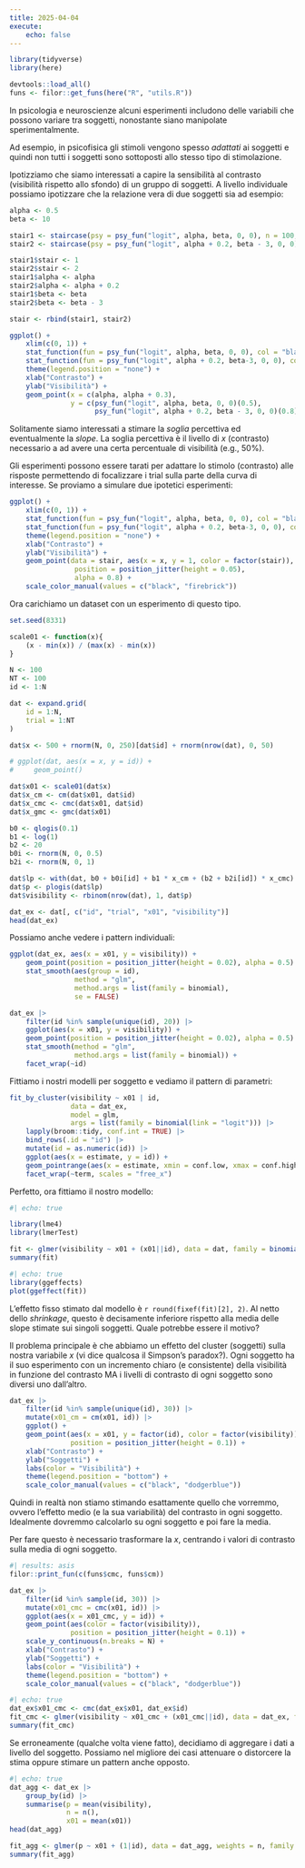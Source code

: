 ```yaml
---
title: 2025-04-04
execute:
    echo: false
---
```


```r
library(tidyverse)
library(here)

devtools::load_all()
funs <- filor::get_funs(here("R", "utils.R"))
```

In psicologia e neuroscienze alcuni esperimenti includono delle variabili che possono variare tra soggetti, nonostante siano manipolate sperimentalmente.

Ad esempio, in psicofisica gli stimoli vengono spesso *adattati* ai soggetti e quindi non tutti i soggetti sono sottoposti allo stesso tipo di stimolazione.

Ipotizziamo che siamo interessati a capire la sensibilità al contrasto (visibilità rispetto allo sfondo) di un gruppo di soggetti. A livello individuale possiamo ipotizzare che la relazione vera di due soggetti sia ad esempio:

```r
alpha <- 0.5
beta <- 10

stair1 <- staircase(psy = psy_fun("logit", alpha, beta, 0, 0), n = 100, start = 0.5, step = 0.1)
stair2 <- staircase(psy = psy_fun("logit", alpha + 0.2, beta - 3, 0, 0), n = 100, start = 0.5, step = 0.1)

stair1$stair <- 1
stair2$stair <- 2
stair1$alpha <- alpha
stair2$alpha <- alpha + 0.2
stair1$beta <- beta
stair2$beta <- beta - 3

stair <- rbind(stair1, stair2)

ggplot() +
    xlim(c(0, 1)) +
    stat_function(fun = psy_fun("logit", alpha, beta, 0, 0), col = "black", lwd = 1) +
    stat_function(fun = psy_fun("logit", alpha + 0.2, beta-3, 0, 0), col = "firebrick", lwd = 1) +
    theme(legend.position = "none") +
    xlab("Contrasto") +
    ylab("Visibilità") +
    geom_point(x = c(alpha, alpha + 0.3),
               y = c(psy_fun("logit", alpha, beta, 0, 0)(0.5),
                     psy_fun("logit", alpha + 0.2, beta - 3, 0, 0)(0.8)))
```

Solitamente siamo interessati a stimare la *soglia* percettiva ed eventualmente la *slope*. La soglia percettiva è il livello di $x$ (contrasto) necessario a ad avere una certa percentuale di visibilità (e.g., 50%).

Gli esperimenti possono essere tarati per adattare lo stimolo (contrasto) alle risposte permettendo di focalizzare i trial sulla parte della curva di interesse. Se proviamo a simulare due ipotetici esperimenti:

```r
ggplot() +
    xlim(c(0, 1)) +
    stat_function(fun = psy_fun("logit", alpha, beta, 0, 0), col = "black", lwd = 1) +
    stat_function(fun = psy_fun("logit", alpha + 0.2, beta-3, 0, 0), col = "firebrick", lwd = 1) +
    theme(legend.position = "none") +
    xlab("Contrasto") +
    ylab("Visibilità") +
    geom_point(data = stair, aes(x = x, y = 1, color = factor(stair)),
                position = position_jitter(height = 0.05),
                alpha = 0.8) +
    scale_color_manual(values = c("black", "firebrick"))
```

Ora carichiamo un dataset con un esperimento di questo tipo.

```r
set.seed(8331)

scale01 <- function(x){
    (x - min(x)) / (max(x) - min(x))
}

N <- 100
NT <- 100
id <- 1:N

dat <- expand.grid(
    id = 1:N,
    trial = 1:NT
)

dat$x <- 500 + rnorm(N, 0, 250)[dat$id] + rnorm(nrow(dat), 0, 50)

# ggplot(dat, aes(x = x, y = id)) +
#     geom_point()

dat$x01 <- scale01(dat$x)
dat$x_cm <- cm(dat$x01, dat$id)
dat$x_cmc <- cmc(dat$x01, dat$id)
dat$x_gmc <- gmc(dat$x01)

b0 <- qlogis(0.1)
b1 <- log(1)
b2 <- 20
b0i <- rnorm(N, 0, 0.5)
b2i <- rnorm(N, 0, 1)

dat$lp <- with(dat, b0 + b0i[id] + b1 * x_cm + (b2 + b2i[id]) * x_cmc)
dat$p <- plogis(dat$lp)
dat$visibility <- rbinom(nrow(dat), 1, dat$p)

dat_ex <- dat[, c("id", "trial", "x01", "visibility")]
head(dat_ex)
```

Possiamo anche vedere i pattern individuali:

```r
ggplot(dat_ex, aes(x = x01, y = visibility)) +
    geom_point(position = position_jitter(height = 0.02), alpha = 0.5) +
    stat_smooth(aes(group = id),
                method = "glm",
                method.args = list(family = binomial),
                se = FALSE)
```
```r
dat_ex |> 
    filter(id %in% sample(unique(id), 20)) |> 
    ggplot(aes(x = x01, y = visibility)) +
    geom_point(position = position_jitter(height = 0.02), alpha = 0.5) +
    stat_smooth(method = "glm",
                method.args = list(family = binomial)) +
    facet_wrap(~id)
```

Fittiamo i nostri modelli per soggetto e vediamo il pattern di parametri:

```r
fit_by_cluster(visibility ~ x01 | id,
               data = dat_ex,
               model = glm,
               args = list(family = binomial(link = "logit"))) |> 
    lapply(broom::tidy, conf.int = TRUE) |> 
    bind_rows(.id = "id") |> 
    mutate(id = as.numeric(id)) |> 
    ggplot(aes(x = estimate, y = id)) +
    geom_pointrange(aes(x = estimate, xmin = conf.low, xmax = conf.high)) +
    facet_wrap(~term, scales = "free_x")
```

Perfetto, ora fittiamo il nostro modello:

```r
#| echo: true

library(lme4)
library(lmerTest)

fit <- glmer(visibility ~ x01 + (x01||id), data = dat, family = binomial(link = "logit"))
summary(fit)
```
```r
#| echo: true
library(ggeffects)
plot(ggeffect(fit))
```

L'effetto fisso stimato dal modello è `r round(fixef(fit)[2], 2)`. Al netto dello *shrinkage*, questo è decisamente inferiore rispetto alla media delle slope stimate sui singoli soggetti. Quale potrebbe essere il motivo?

Il problema principale è che abbiamo un effetto del cluster (soggetti) sulla nostra variabile $x$ (vi dice qualcosa il Simpson's paradox?). Ogni soggetto ha il suo esperimento con un incremento chiaro (e consistente) della visibilità in funzione del contrasto MA i livelli di contrasto di ogni soggetto sono diversi uno dall'altro.

```r
dat_ex |> 
    filter(id %in% sample(unique(id), 30)) |> 
    mutate(x01_cm = cm(x01, id)) |> 
    ggplot() +
    geom_point(aes(x = x01, y = factor(id), color = factor(visibility)),
               position = position_jitter(height = 0.1)) +
    xlab("Contrasto") +
    ylab("Soggetti") +
    labs(color = "Visibilità") +
    theme(legend.position = "bottom") +
    scale_color_manual(values = c("black", "dodgerblue"))
```

Quindi in realtà non stiamo stimando esattamente quello che vorremmo, ovvero l'effetto medio (e la sua variabilità) del contrasto in ogni soggetto. Idealmente dovremmo calcolarlo su ogni soggetto e poi fare la media.

Per fare questo è necessario trasformare la $x$, centrando i valori di contrasto sulla media di ogni soggetto.

```r
#| results: asis
filor::print_fun(c(funs$cmc, funs$cm))
```

```r
dat_ex |> 
    filter(id %in% sample(id, 30)) |> 
    mutate(x01_cmc = cmc(x01, id)) |> 
    ggplot(aes(x = x01_cmc, y = id)) +
    geom_point(aes(color = factor(visibility)),
               position = position_jitter(height = 0.1)) +
    scale_y_continuous(n.breaks = N) +
    xlab("Contrasto") +
    ylab("Soggetti") +
    labs(color = "Visibilità") +
    theme(legend.position = "bottom") +
    scale_color_manual(values = c("black", "dodgerblue"))
```

```r
#| echo: true
dat_ex$x01_cmc <- cmc(dat_ex$x01, dat_ex$id)
fit_cmc <- glmer(visibility ~ x01_cmc + (x01_cmc||id), data = dat_ex, family = binomial(link = "logit"))
summary(fit_cmc)
```
Se erroneamente (qualche volta viene fatto), decidiamo di aggregare i dati a livello del soggetto. Possiamo nel migliore dei casi attenuare o distorcere la stima oppure stimare un pattern anche opposto.

```r
#| echo: true
dat_agg <- dat_ex |> 
    group_by(id) |> 
    summarise(p = mean(visibility),
              n = n(),
              x01 = mean(x01))
head(dat_agg)

fit_agg <- glmer(p ~ x01 + (1|id), data = dat_agg, weights = n, family = binomial(link = "logit"))
summary(fit_agg)
```

